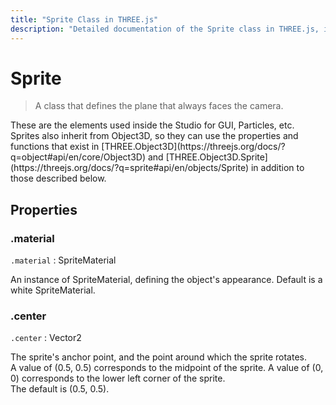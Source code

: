 ```yaml
---
title: "Sprite Class in THREE.js"
description: "Detailed documentation of the Sprite class in THREE.js, including properties and usage."
---
```


# Sprite

> A class that defines the plane that always faces the camera.

<Callout type="info">
These are the elements used inside the Studio for GUI, Particles, etc. Sprites also inherit from Object3D, so they can use the properties and functions that exist in [THREE.Object3D](https://threejs.org/docs/?q=object#api/en/core/Object3D) and [THREE.Object3D.Sprite](https://threejs.org/docs/?q=sprite#api/en/objects/Sprite) in addition to those described below.
</Callout>

## Properties

### .material

`.material` : SpriteMaterial

An instance of SpriteMaterial, defining the object's appearance. Default is a white SpriteMaterial.

### .center

`.center` : Vector2

The sprite's anchor point, and the point around which the sprite rotates.  
A value of (0.5, 0.5) corresponds to the midpoint of the sprite. A value of (0, 0) corresponds to the lower left corner of the sprite.  
The default is (0.5, 0.5).
